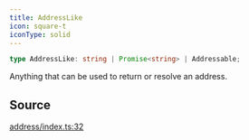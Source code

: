 ```yaml
---
title: AddressLike
icon: square-t
iconType: solid
---
```


```ts
type AddressLike: string | Promise<string> | Addressable;
```

Anything that can be used to return or resolve an address.

## Source

[address/index.ts:32](https://github.com/dominant-strategies/quais.js/blob/82a01fd664a5dd9d16c4f113b8ff062d0fc6278d/src/address/index.ts#L32)
